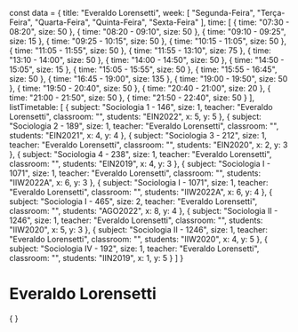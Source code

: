 const data = {
  title: "Everaldo Lorensetti",
  week: [
    "Segunda-Feira",
    "Terça-Feira",
    "Quarta-Feira",
    "Quinta-Feira",
    "Sexta-Feira"
  ],
  time: [
    {
      time: "07:30 - 08:20",
      size: 50
    },
    {
      time: "08:20 - 09:10",
      size: 50
    },
    {
      time: "09:10 - 09:25",
      size: 15
    },
    {
      time: "09:25 - 10:15",
      size: 50
    },
    {
      time: "10:15 - 11:05",
      size: 50
    },
    {
      time: "11:05 - 11:55",
      size: 50
    },
    {
      time: "11:55 - 13:10",
      size: 75
    },
    {
      time: "13:10 - 14:00",
      size: 50
    },
    {
      time: "14:00 - 14:50",
      size: 50
    },
    {
      time: "14:50 - 15:05",
      size: 15
    },
    {
      time: "15:05 - 15:55",
      size: 50
    },
    {
      time: "15:55 - 16:45",
      size: 50
    },
    {
      time: "16:45 - 19:00",
      size: 135
    },
    {
      time: "19:00 - 19:50",
      size: 50
    },
    {
      time: "19:50 - 20:40",
      size: 50
    },
    {
      time: "20:40 - 21:00",
      size: 20
    },
    {
      time: "21:00 - 21:50",
      size: 50
    },
    {
      time: "21:50 - 22:40",
      size: 50
    }
  ],
  listTimetable: [
    {
      subject: "Sociologia 1 - 146",
      size: 1,
      teacher: "Everaldo Lorensetti",
      classroom: "",
      students: "EIN2022",
      x: 5,
      y: 5
    },
    {
      subject: "Sociologia 2 - 189",
      size: 1,
      teacher: "Everaldo Lorensetti",
      classroom: "",
      students: "EIN2021",
      x: 4,
      y: 4
    },
    {
      subject: "Sociologia 3 - 212",
      size: 1,
      teacher: "Everaldo Lorensetti",
      classroom: "",
      students: "EIN2020",
      x: 2,
      y: 3
    },
    {
      subject: "Sociologia 4 - 238",
      size: 1,
      teacher: "Everaldo Lorensetti",
      classroom: "",
      students: "EIN2019",
      x: 4,
      y: 3
    },
    {
      subject: "Sociologia I - 1071",
      size: 1,
      teacher: "Everaldo Lorensetti",
      classroom: "",
      students: "IIW2022A",
      x: 6,
      y: 3
    },
    {
      subject: "Sociologia I - 1071",
      size: 1,
      teacher: "Everaldo Lorensetti",
      classroom: "",
      students: "IIW2022A",
      x: 6,
      y: 4
    },
    {
      subject: "Sociologia I - 465",
      size: 2,
      teacher: "Everaldo Lorensetti",
      classroom: "",
      students: "AGO2022",
      x: 8,
      y: 4
    },
    {
      subject: "Sociologia II - 1246",
      size: 1,
      teacher: "Everaldo Lorensetti",
      classroom: "",
      students: "IIW2020",
      x: 5,
      y: 3
    },
    {
      subject: "Sociologia II - 1246",
      size: 1,
      teacher: "Everaldo Lorensetti",
      classroom: "",
      students: "IIW2020",
      x: 4,
      y: 5
    },
    {
      subject: "Sociologia IV - 192",
      size: 1,
      teacher: "Everaldo Lorensetti",
      classroom: "",
      students: "IIN2019",
      x: 1,
      y: 5
    }
  ]
}

# Everaldo Lorensetti

<div>
    {
        <Grid
            title={data.title}
            weekDays={data.week}
            time={data.time}
            listClasses={data.listTimetable}
        />
    }
</div>